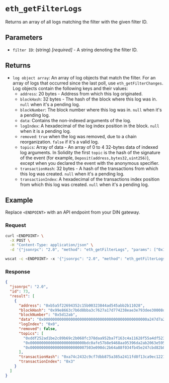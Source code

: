 
# `eth_getFilterLogs`

Returns an array of all logs matching the filter with the given filter ID.

## Parameters

- `filter ID`: (string) _[required]_ - A string denoting the filter ID.

## Returns

- `log object array`: An array of log objects that match the filter. For an array of logs that occurred since the last poll, use `eth_getFilterChanges`. Log objects contain the following keys and their values:
  - `address`: 20 bytes - Address from which this log originated.
  - `blockHash`: 32 bytes - The hash of the block where this log was in. `null` when it's a pending log.
  - `blockNumber`: The block number where this log was in. `null` when it's a pending log.
  - `data`: Contains the non-indexed arguments of the log.
  - `logIndex`: A hexadecimal of the log index position in the block. `null` when it is a pending log.
  - `removed`: `true` when the log was removed, due to a chain reorganization. `false` if it's a valid log.
  - `topics`: Array of data - An array of 0 to 4 32-bytes data of indexed log arguments. In Solidity the first `topic` is the hash of the signature of the event (for example, `Deposit(address,bytes32,uint256)`), except when you declared the event with the anonymous specifier.
  - `transactionHash`: 32 bytes - A hash of the transactions from which this log was created. `null` when it's a pending log.
  - `transactionIndex`: A hexadecimal of the transactions index position from which this log was created. `null` when it's a pending log.

## Example

Replace `<ENDPOINT>` with an API endpoint from your DIN gateway.

### Request

<Tabs>
  <TabItem value="curl">

```bash
curl <ENDPOINT> \
  -X POST \
  -H "Content-Type: application/json" \
  -d '{"jsonrpc": "2.0", "method": "eth_getFilterLogs", "params": ["0x10ff0bfbedb01f0dbd4106d14eb719ec38b6eb5b821c"], "id": 1}'
```

  </TabItem>
  <TabItem value="WSS">

```bash
wscat -c <ENDPOINT> -x '{"jsonrpc": "2.0", "method": "eth_getFilterLogs", "params": ["0x10ff0bfbedb01f0dbd4106d14eb719ec38b6eb5b821c"], "id": 1}'
```

  </TabItem>
</Tabs>

### Response

<Tabs>
  <TabItem value="JSON">

```json
{
  "jsonrpc": "2.0",
  "id": 73,
  "result": [
    {
      "address": "0xb5a5f22694352c15b00323844ad545abb2b11028",
      "blockHash": "0x99e8663c7b6d8bba3c7627a17d774238eae3e793dee30008debb2699666657de",
      "blockNumber": "0x5d12ab",
      "data": "0x0000000000000000000000000000000000000000000000a247d7a2955b61d000",
      "logIndex": "0x0",
      "removed": false,
      "topics": [
        "0xddf252ad1be2c89b69c2b068fc378daa952ba7f163c4a11628f55a4df523b3ef",
        "0x000000000000000000000000bdc0afe57b8e9468aa95396da2ab2063e595f37e",
        "0x0000000000000000000000007503e090dc2b64a88f034fb45e247cbd82b8741e"
      ],
      "transactionHash": "0xa74c2432c9cf7dbb875a385a2411fd8f13ca9ec12216864b1a1ead3c99de99cd",
      "transactionIndex": "0x3"
    }
  ]
}
```

  </TabItem>
</Tabs>

